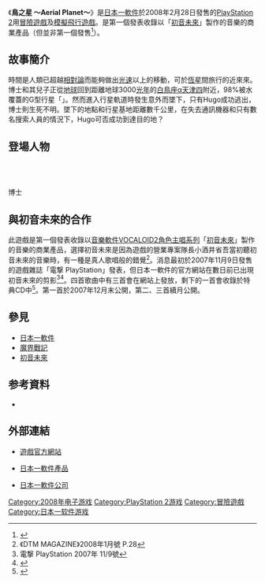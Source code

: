 {{Infobox animanga/Headerofja
|title= 鳥之星 ～Aerial Planet～
|image= 
|size= 
|caption= 
|japanese= トリノホシ ～Aerial Planet～
|english= 
|kana= 
|romaji= Torinohoshi
|genre= [[科幻|科幻]]
}}
{{Infobox animanga/Game
|Title= 鳥之星 ～Aerial Planet～
|Genre= [[冒險遊戲|冒險遊戲]]、[[模擬飛行遊戲|模擬飛行遊戲]]
|Plat= [[PlayStation_2|PlayStation 2]]
|Spec= 
|Recommend= 
|Engine= 
|Patch= 
|Version= 
|Dev= [[日本一軟件|日本一軟件]]
|Pub= 日本一軟件
|Producer= 
|Director= 
|Scenario= 
|CharacterDesign= 
|Sound= 
|Media= 
|Play= 
|Date= 2008年2月28日
|Released= 
|Price= 7,140日圓（含稅）
|Sale= 
|Rating= 
|Device= 
|ContentsIcon= 
|Name= 不可
|End= 
|Save= 
|Size= 
|QSave= 
|QLoad= 
|Continue= 
|Screen= 
|FScreen= 
|Music= 
|Voice= 
|Log= 
|CGMode= 
|MMode= 
|EMode= 
|Skip= 
|Auto= 
|Etc= 
}}
{{Infobox animanga/Footerofja}}

《'''鳥之星 ～Aerial Planet～'''》是[[日本一軟件|日本一軟件]]於2008年2月28日發售的[[PlayStation_2|PlayStation 2]]用[[冒險遊戲|冒險遊戲]]及[[模擬飛行遊戲|模擬飛行遊戲]]。是第一個發表收錄以「[[初音未來|初音未來]]」製作的音樂的商業產品（但並非第一個發售<ref>{{cite web|url= http://www.bounce.com/news/daily.php/12170|title= Saori@destiny，12月5日以「My Boy」出道。同時初音未來亦參與收錄曲|accessdate= 2007-11-17|author= |date= 2007-11-16|publisher= bounce.com|language= ja|deadurl= yes|archiveurl= https://web.archive.org/web/20080602171235/http://www.bounce.com/news/daily.php/12170|archivedate= 2008-06-02}}</ref>）。

== 故事簡介 ==
時間是人類已超越[[相對論|相對論]]而能夠做出[[光速|光速]]以上的移動，可於[[恆星|恆星]]間旅行的近來來。{{lang|ja|ラマンスキー}}博士和其兒子{{nihongo|Hugo|ヒューゴー}}正從[[地球|地球]]回到距離地球3000[[光年|光年]]的[[白鳥座|白鳥座]]α[[天津四|天津四]]附近，98%被水覆蓋的G型行星「{{lang|ja|コニウス・ブルー}}」。然而進入行星軌道時發生意外而墜下，只有Hugo成功逃出，{{lang|ja|ラマンスキー}}博士則生死不明。墜下的地點和行星基地距離數千公里，在失去通訊機器和只有數名搜索人員的情況下，Hugo可否成功到達目的地？

== 登場人物 ==
;{{nihongo|Hugo|ヒューゴー}}
;{{nihongo|Emily|エミリー}}
;{{lang|ja|カール}}
;{{lang|ja|ラマンスキー}}博士

== 與初音未來的合作 ==
此遊戲是第一個發表收錄以[[音樂軟件|音樂軟件]][[VOCALOID|VOCALOID2]][[角色主唱系列|角色主唱系列]]「[[初音未來|初音未來]]」製作的音樂的商業產品，選擇初音未來是因為遊戲的營業專案隊長小酒井省吾當初聽初音未來的音樂時，有一種是真人歌唱般的錯覺<ref>《DTM MAGAZINE》2008年1月號 P.28</ref>。消息最初於2007年11月9日發售的遊戲雜誌「電撃 PlayStation」發表，但日本一軟件的官方網站在數日前已出現初音未來的剪影<ref>電撃 PlayStation 2007年 11/9號</ref><ref>{{cite web|url= http://dps.dengekionline.com/2007/11/post_149.html|title= 虛擬偶像「初音未來」與《鳥之星》合作！ 於《鳥之星》官方網站歌唱印象曲！|accessdate= 2007-11-10|author= |date= 2007-11-09|publisher= 電撃 PlayStation|language= ja|deadurl= yes|archiveurl= https://web.archive.org/web/20090917202439/http://dps.dengekionline.com/2007/11/post_149.html|archivedate= 2009-09-17}}</ref>。四首歌曲中有三首會在網站上發放，剩下的一首會收錄於特典CD中<ref>{{cite web|url= http://dps.dengekionline.com/2007/12/ps2_aerial_planetcd_1.html|title= PS2《鳥之星 ～Aerial Planet～》的附送特典是初音未來唱的4首印象曲和原聲帶收錄CD！！！|accessdate= 2007年12月6日|author= |date= 2007年12月4日|publisher= 電撃 PlayStation|language= ja|deadurl= yes|archiveurl= https://web.archive.org/web/20090917102947/http://dps.dengekionline.com/2007/12/ps2_aerial_planetcd_1.html|archivedate= 2009年9月17日}}</ref>。第一首於2007年12月末公開，第二、三首續月公開。

== 參見 ==
*[[日本一軟件|日本一軟件]]
*[[魔界戰記|魔界戰記]]
*[[初音未來|初音未來]]

== 参考資料 ==
<div class="references-small">
<references />
*{{cite web|url= http://www.dengekionline.com/data/news/2007/11/16/e382860802f94512ee6d1869e9dfce7b.html|title= PS2《鳥之星》的發售日是來年2月28日！還有和「Prinny」&初音未來的合作企劃|accessdate= 2007-11-16|author= |date= 2007-11-16|publisher= Media Works|language= ja}}
</div>

== 外部連結 ==
*{{Ja icon}}[http://nippon1.jp/consumer/torinohoshi/ 遊戲官方網站]
*{{Ja icon}}[https://web.archive.org/web/20071026052102/http://nippon1.jp/index.html 日本一軟件產品]
*{{Ja icon}}[http://nippon1.co.jp/index.html 日本一軟件公司]

{{DEFAULTSORT:Torinohoshi Aerial Planet}}
[[Category:2008年电子游戏|Category:2008年电子游戏]]
[[Category:PlayStation_2游戏|Category:PlayStation 2游戏]]
[[Category:冒險遊戲|Category:冒險遊戲]]
[[Category:日本一软件游戏|Category:日本一软件游戏]]